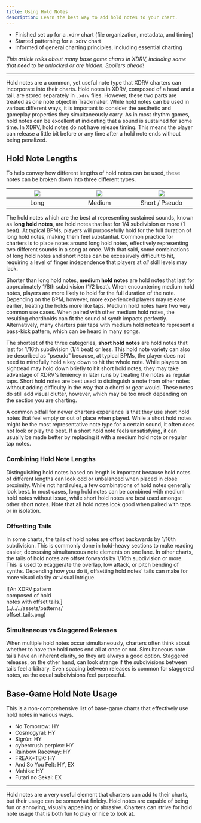 ```yaml
---
title: Using Hold Notes
description: Learn the best way to add hold notes to your chart.
---
```



<Aside type="note" title="Recommended Precursors">

- Finished set up for a .xdrv chart (file organization, metadata, and timing)
- Started patterning for a .xdrv chart
- Informed of general charting principles, including essential charting

*This article talks about many base game charts in XDRV, including some that need to be unlocked or are hidden. Spoilers ahead!*

</Aside>

---
 
Hold notes are a common, yet useful note type that XDRV charters can incorporate into their charts. Hold notes in XDRV, composed of a head and a tail, are stored separately in `.xdrv` files. However, these two parts are treated as one note object in Trackmaker. While hold notes can be used in various different ways, it is important to consider the aesthetic and gameplay properties they simultaneously carry. As in most rhythm games, hold notes can be excellent at indicating that a sound is sustained for some time. In XDRV, hold notes do not have release timing. This means the player can release a little bit before or any time after a hold note ends without being penalized.

## Hold Note Lengths

 To help convey how different lengths of hold notes can be used, these notes can be broken down into three different types.
 
 | <div style = "width:150px"> ![](../../../assets/patterns/long_holds.png) </div> | <div style = "width:150px"> ![](../../../assets/patterns/medium_holds.png) </div> | <div style = "width:150px"> ![](../../../assets/patterns/short_holds.png) </div> |
| :---: | :---: | :---: |
| Long | Medium | Short / Pseudo |

The hold notes which are the best at representing sustained sounds, known as **long hold notes**, are hold notes that last for 1/4 subdivision or more (1 beat). At typical BPMs, players will purposefully hold for the full duration of long hold notes, making them feel substantial. Common practice for charters is to place notes around long hold notes, effectively representing two different sounds in a song at once. With that said, some combinations of long hold notes and short notes can be excessively difficult to hit, requiring a level of finger independence that players at *all* skill levels may lack.

Shorter than long hold notes, **medium hold notes** are hold notes that last for approximately 1/8th subdivision (1/2 beat). When encountering medium hold notes, players are more likely to hold for the full duration of the note. Depending on the BPM, however, more experienced players may release earlier, treating the holds more like taps. Medium hold notes have two very common use cases. When paired with other medium hold notes, the resulting chordholds can fit the sound of synth impacts perfectly. Alternatively, many charters pair taps with medium hold notes to represent a bass-kick pattern, which can be heard in many songs.

The shortest of the three categories, **short hold notes** are hold notes that last for 1/16th subdivision (1/4 beat) or less. This hold note variety can also be described as "pseudo" because, at typical BPMs, the player does not need to mindfully hold a key down to hit the whole note. While players on sightread may hold down briefly to hit short hold notes, they may take advantage of XDRV's leniency in later runs by treating the notes as regular taps. Short hold notes are best used to distinguish a note from other notes without adding difficulty in the way that a chord or gear would. These notes do still add visual clutter, however, which may be too much depending on the section you are charting.

<Aside type="caution" title="Short Hold Note Overuse">

A common pitfall for newer charters experience is that they use short hold notes that feel empty or out of place when played. While a short hold notes might be the most representative note type for a certain sound, it often does not look or play the best. If a short hold note feels unsatisfying, it can usually be made better by replacing it with a medium hold note or regular tap notes.

</Aside>

### Combining Hold Note Lengths

 Distinguishing hold notes based on length is important  because hold notes of different lengths can look odd or unbalanced when placed in close proximity. While not hard rules, a few combinations of hold notes generally look best. In most cases, long hold notes can be combined with medium hold notes without issue, while short hold notes are best used amongst other short notes. Note that all hold notes look good when paired with taps or in isolation.

### Offsetting Tails

In some charts, the tails of hold notes are offset backwards by 1/16th subdivision. This is commonly done in hold-heavy sections to make reading easier, decreasing simultaneous note elements on one lane. In other charts, the tails of hold notes are offset forwards by 1/16th subdivision or more. This is used to exaggerate the overlap, low attack, or pitch bending of synths. Depending how you do it, offsetting hold notes' tails can make for more visual clarity *or* visual intrigue.

<div style = "width:30%"> ![An XDRV pattern composed of hold notes with offset tails.](../../../assets/patterns/offset_tails.png) </div> 

### Simultaneous vs Staggered Releases

When multiple hold notes occur simultaneously, charters often think about whether to have the hold notes end all at once or not. Simultaneous note tails have an inherent clarity, so they are always a good option. Staggered releases, on the other hand, can look strange if the subdivisions between tails feel arbitrary. Even spacing between releases is common for staggered notes, as the equal subdivisions feel purposeful.

## Base-Game Hold Note Usage

This is a non-comprehensive list of base-game charts that effectively use hold notes in various ways.

- No Tomorrow: HY
- Cosmogyral: HY
- Sigrún: HY
- cybercrush perplex: HY
- Rainbow Raceway: HY
- FREAK*TEK: HY
- And So You Felt: HY, EX
- Mahika: HY
- Futari no Sekai: EX

---

Hold notes are a very useful element that charters can add to their charts, but their usage can be somewhat finicky. Hold notes are capable of being fun or annoying, visually appealing or abrasive. Charters can strive for hold note usage that is both fun to play or nice to look at.